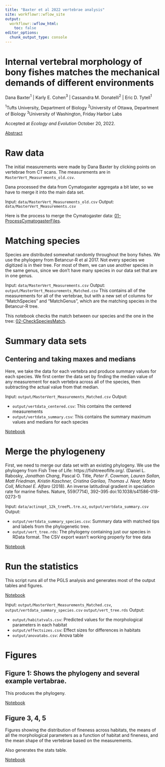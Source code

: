 ```yaml
---
title: "Baxter et al 2022 vertebrae analysis"
site: workflowr::wflow_site
output:
  workflowr::wflow_html:
    toc: false
editor_options:
  chunk_output_type: console
---
```


# Internal vertebral morphology of bony fishes matches the mechanical demands of different environments

Dana Baxter$^1$   |    Karly E. Cohen$^3$   |   Cassandra M. Donatelli$^2$   |    Eric D. Tytell$^1$

$^1$Tufts University, Department of Biology
$^2$University of Ottawa, Department of Biology
$^3$University of Washington, Friday Harbor Labs

Accepted at _Ecology and Evolution_ October 20, 2022.

[Abstract](about.html)

# Raw data

The initial measurements were made by Dana Baxter by clicking points on vertebrae from CT scans. The measurements are in `MasterVert_Measurements_old.csv`.

Dana processed the data from Cymatogaster aggregata a bit later, so we have to merge it into the main data set.

Input: `data/MasterVert_Measurements_old.csv`
Output: `data/MasterVert_Measurements.csv`

Here is the process to merge the Cymatogaster data: [01-ProcessCymatogasterFiles](01-ProcessCymatogasterFiles.html).


# Matching species

Species are distributed somewhat randomly throughout the bony fishes. We use the phylogeny from Betancur-R et al 2017. Not every species we digitized is in their tree. For most of them, we can use another species in the same genus, since we don't have many species in our data set that are in one genus.

Input: `data/MasterVert_Measurements.csv`
Output: `output/MasterVert_Measurements_Matched.csv`
   This contains all of the measurements for all of the vertebrae, but with a new set of columns for "MatchSpecies" and "MatchGenus", which are the matching species in the Betancur-R tree.

This notebook checks the match between our species and the one in the tree: [02-CheckSpeciesMatch](02-CheckSpeciesMatch.html).

# Summary data sets

## Centering and taking maxes and medians

Here, we take the data for each vertebra and produce summary values for each species. We first center the data set by finding the median value of any measurement for each vertebra across all of the species, then subtracting the actual value from that median.

Input: `output/MasterVert_Measurements_Matched.csv`
Output: 

* `output/vertdata_centered.csv`: This contains the centered measurements
* `output/vertdata_summary.csv`: This contains the summary maximum values and medians for each species

[Notebook](03-summarize_vert_meas.html)


# Merge the phylogeneny

First, we need to merge our data set with an existing phylogeny. We use the phylogeny from Fish Tree of Life: https://fishtreeoflife.org/. (Daniel L. Rabosky*, Jonathan Chang*, Pascal O. Title*, Peter F. Cowman, Lauren Sallan, Matt Friedman, Kristin Kaschner, Cristina Garilao, Thomas J. Near, Marta Coll, Michael E. Alfaro* (2018). An inverse latitudinal gradient in speciation rate for marine fishes. Nature, 559(7714), 392–395 doi:10.1038/s41586-018-0273-1)

Input: `data/actinopt_12k_treePL.tre.xz`,
  `output/vertdata_summary.csv`
Output: 

* `output/vertdata_summary_species.csv`: Summary data with matched tips and labels from the phylogenetic tree.
* `output/vert_tree.rds`: The phylogeny containing just our species in RData format. The CSV export wasn't working properly for tree data

[Notebook](11-MergePhylogeny.html)

# Run the statistics

This script runs all of the PGLS analysis and generates most of the output tables and figures.

[Notebook](12-VertPGLS2.html)

Input: `output/MasterVert_Measurements_Matched.csv`,
  `output/vertdata_summary_species.csv`
  `output/vert_tree.rds`
Output: 

* `output/habitatvals.csv`: Predicted values for the morphological parameters in each habitat
* `output/effectsizes.csv`: Effect sizes for differences in habitats
* `output/anovatabs.csv`: Anova table

# Figures

## Figure 1: Shows the phylogeny and several example vertabrae.

This produces the phylogeny.

[Notebook](20-plot_phylogeny.html)

## Figure 3, 4, 5

Figures showing the distribution of fineness across habitats, the means of all the morphological parameters as a function of habitat and fineness, and the mean shape of the vertebrae based on the measurements.

Also generates the stats table.

[Notebook](21-plot_fits_and_summary.html)
